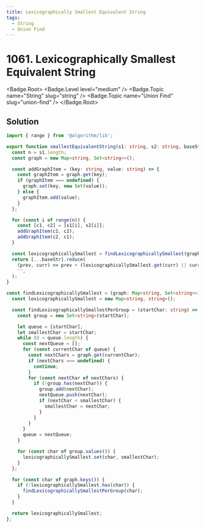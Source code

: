 ```yaml
---
title: Lexicographically Smallest Equivalent String
tags:
  - String
  - Union Find
---
```


# 1061. Lexicographically Smallest Equivalent String

<Badge.Root>
  <Badge.Level level="medium" />
  <Badge.Topic name="String" slug="string" />
  <Badge.Topic name="Union Find" slug="union-find" />
</Badge.Root>

## Solution

```typescript filename="solution.ts" copy
import { range } from '@algorithm/lib';

export function smallestEquivalentString(s1: string, s2: string, baseStr: string): string {
  const n = s1.length;
  const graph = new Map<string, Set<string>>();

  const addGraphItem = (key: string, value: string) => {
    const graphItem = graph.get(key);
    if (graphItem === undefined) {
      graph.set(key, new Set(value));
    } else {
      graphItem.add(value);
    }
  };

  for (const i of range(n)) {
    const [c1, c2] = [s1[i], s2[i]];
    addGraphItem(c1, c2);
    addGraphItem(c2, c1);
  }

  const lexicographicallySmallest = findLexicographicallySmallest(graph);
  return [...baseStr].reduce(
    (prev, curr) => prev + (lexicographicallySmallest.get(curr) || curr),
    '',
  );
}

const findLexicographicallySmallest = (graph: Map<string, Set<string>>): Map<string, string> => {
  const lexicographicallySmallest = new Map<string, string>();

  const findLexicographicallySmallestPerGroup = (startChar: string) => {
    const group = new Set<string>(startChar);

    let queue = [startChar];
    let smallestChar = startChar;
    while (0 < queue.length) {
      const nextQueue = [];
      for (const currentChar of queue) {
        const nextChars = graph.get(currentChar);
        if (nextChars === undefined) {
          continue;
        }
        for (const nextChar of nextChars) {
          if (!group.has(nextChar)) {
            group.add(nextChar);
            nextQueue.push(nextChar);
            if (nextChar < smallestChar) {
              smallestChar = nextChar;
            }
          }
        }
      }
      queue = nextQueue;
    }

    for (const char of group.values()) {
      lexicographicallySmallest.set(char, smallestChar);
    }
  };

  for (const char of graph.keys()) {
    if (!lexicographicallySmallest.has(char)) {
      findLexicographicallySmallestPerGroup(char);
    }
  }

  return lexicographicallySmallest;
};
```

<ProblemLink
  codingSite="leetcode"
  href="https://leetcode.com/problems/lexicographically-smallest-equivalent-string"
  title="Lexicographically Smallest Equivalent String"
/>
